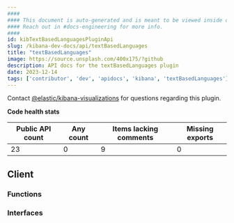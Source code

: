 ```yaml
---
####
#### This document is auto-generated and is meant to be viewed inside our experimental, new docs system.
#### Reach out in #docs-engineering for more info.
####
id: kibTextBasedLanguagesPluginApi
slug: /kibana-dev-docs/api/textBasedLanguages
title: "textBasedLanguages"
image: https://source.unsplash.com/400x175/?github
description: API docs for the textBasedLanguages plugin
date: 2023-12-14
tags: ['contributor', 'dev', 'apidocs', 'kibana', 'textBasedLanguages']
---
```




Contact [@elastic/kibana-visualizations](https://github.com/orgs/elastic/teams/kibana-visualizations) for questions regarding this plugin.

**Code health stats**

| Public API count  | Any count | Items lacking comments | Missing exports |
|-------------------|-----------|------------------------|-----------------|
| 23 | 0 | 9 | 0 |

## Client

### Functions
<DocDefinitionList data={textBasedLanguagesObj.client.functions}/>

### Interfaces
<DocDefinitionList data={textBasedLanguagesObj.client.interfaces}/>

